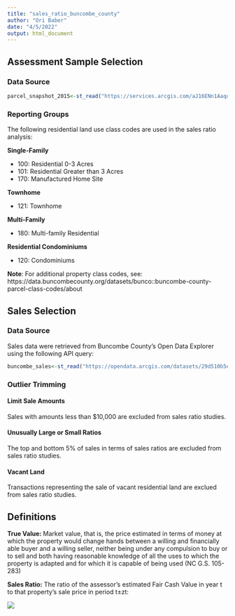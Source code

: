 ```yaml
---
title: "sales_ratio_buncombe_county"
author: "Ori Baber"
date: "4/5/2022"
output: html_document
---
```


## Assessment Sample Selection

### Data Source
```r
parcel_snapshot_2015<-st_read("https://services.arcgis.com/aJ16ENn1AaqdFlqx/arcgis/rest/services/BC_Property_Snap_Shot/FeatureServer/14/query?outFields=*&where=1%3D1&f=geojson")
```
### Reporting Groups
The following residential land use class codes are used in the sales ratio analysis:

**Single-Family**

  * 100: Residential 0-3 Acres
  * 101: Residential Greater than 3 Acres
  * 170: Manufactured Home Site

**Townhome**

  * 121: Townhome
  
**Multi-Family**
  
  * 180: Multi-family Residential
  
**Residential Condominiums**
  
  * 120: Condominiums
  
**Note**: For additional property class codes, see: https://data.buncombecounty.org/datasets/bunco::buncombe-county-parcel-class-codes/about
  
## Sales Selection

### Data Source
Sales data were retrieved from Buncombe County's Open Data Explorer using the following API query: 

```r
buncombe_sales<-st_read("https://opendata.arcgis.com/datasets/29d510b5e7164774a7d315bb7e8fae35_0.geojson")
```

### Outlier Trimming

#### Limit Sale Amounts
Sales with amounts less than $10,000 are excluded from sales ratio studies.

#### Unusually Large or Small Ratios
The top and bottom 5% of sales in terms of sales ratios are excluded from sales ratio studies.

#### Vacant Land
Transactions representing the sale of vacant residential land are exclued from sales ratio studies. 

## Definitions

**True Value:** Market value, that is, the price estimated in terms of money at which the property would change hands between a willing and financially able buyer and a willing seller, neither being under any compulsion to buy or to sell and both having reasonable knowledge of all the uses to which the property is adapted and for which it is capable of being used (NC G.S. 105-283)

**Sales Ratio:** The ratio of the assessor's estimated Fair Cash Value in year t to that property's sale price in period t±zt:

![](C:/Users/ori/Documents/Just_Accounting/images/markdown/sales_ratio_equation.png)
